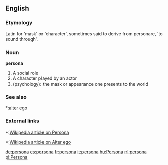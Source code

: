 ==English==

===Etymology===
Latin for 'mask' or 'character', sometimes said to derive from personare, 'to sound through'.

===Noun===
'''persona'''
#A social role
#A character played by an actor
#(psychology): the mask or appearance one presents to the world

===See also===
*:[[alter ego]]

===External links===
*:[[w:persona|Wikipedia article on Persona]]
*:[[w:alter ego|Wikipedia article on Alter ego]]

[[de:persona]]
[[es:persona]]
[[fr:persona]]
[[it:persona]]
[[hu:Persona]]
[[nl:persona]]
[[pl:Persona]]